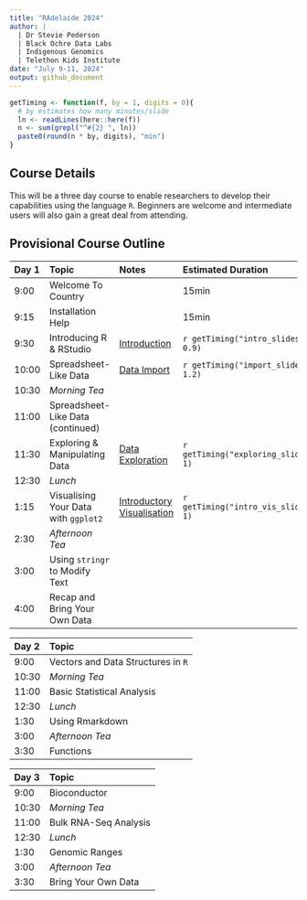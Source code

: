 ```yaml
---
title: "RAdelaide 2024"
author: |
  | Dr Stevie Pederson
  | Black Ochre Data Labs
  | Indigenous Genomics
  | Telethon Kids Institute
date: "July 9-11, 2024"
output: github_document
---
```


```r
getTiming <- function(f, by = 1, digits = 0){
  # by estimates how many minutes/slide
  ln <- readLines(here::here(f))
  n <- sum(grepl("^#{2} ", ln))
  paste0(round(n * by, digits), "min")
}
```

## Course Details

This will be a three day course to enable researchers to develop their capabilities using the language `R`.
Beginners are welcome and intermediate users will also gain a great deal from attending.



## Provisional Course Outline

| Day 1 | Topic | Notes | Estimated Duration |
|:----- |:----- |:----- |:-------- |
| 9:00  | Welcome To Country |     | 15min    |
| 9:15  | Installation Help  |     | 15min    |
| 9:30  | Introducing R & RStudio | [Introduction](intro.html) | `r getTiming("intro_slides.qmd", 0.9)`|
| 10:00 | Spreadsheet-Like Data   | [Data Import](import.html) | `r getTiming("import_slides.qmd", 1.2)`|
| 10:30 | *Morning Tea* | | |
| 11:00 | Spreadsheet-Like Data (continued) | | |
| 11:30 | Exploring & Manipulating Data | [Data Exploration](exploring.html) | `r getTiming("exploring_slides.qmd", 1)` |
| 12:30 | *Lunch* | | |
| 1:15  | Visualising Your Data with `ggplot2` | [Introductory Visualisation](intro_vis.html) | `r getTiming("intro_vis_slides.qmd", 1)` |
| 2:30  | *Afternoon Tea* | | |
| 3:00  | Using `stringr` to Modify Text | | |
| 4:00  | Recap and Bring Your Own Data  | | |


| Day 2 | Topic |
|:----- |:----- |
| 9:00  | Vectors and Data Structures in `R` |
| 10:30 | *Morning Tea* |
| 11:00 | Basic Statistical Analysis |
| 12:30 | *Lunch* |
| 1:30  | Using Rmarkdown |
| 3:00  | *Afternoon Tea* |
| 3:30  | Functions |


| Day 3 | Topic |
|:----- |:----- |
| 9:00  | Bioconductor |
| 10:30 | *Morning Tea* |
| 11:00 | Bulk RNA-Seq Analysis |
| 12:30 | *Lunch* |
| 1:30  | Genomic Ranges |
| 3:00  | *Afternoon Tea* |
| 3:30  | Bring Your Own Data |

